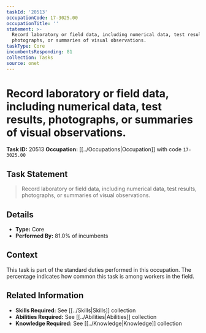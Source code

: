 ```yaml
---
taskId: '20513'
occupationCode: 17-3025.00
occupationTitle: ''
statement: >-
  Record laboratory or field data, including numerical data, test results,
  photographs, or summaries of visual observations.
taskType: Core
incumbentsResponding: 81
collection: Tasks
source: onet
---
```

# Record laboratory or field data, including numerical data, test results, photographs, or summaries of visual observations.

**Task ID:** 20513
**Occupation:** [[../Occupations|Occupation]] with code `17-3025.00`

## Task Statement

> Record laboratory or field data, including numerical data, test results, photographs, or summaries of visual observations.

## Details

- **Type:** Core
- **Performed By:** 81.0% of incumbents

## Context

This task is part of the standard duties performed in this occupation. The percentage indicates how common this task is among workers in the field.

## Related Information

- **Skills Required:** See [[../Skills|Skills]] collection
- **Abilities Required:** See [[../Abilities|Abilities]] collection
- **Knowledge Required:** See [[../Knowledge|Knowledge]] collection
